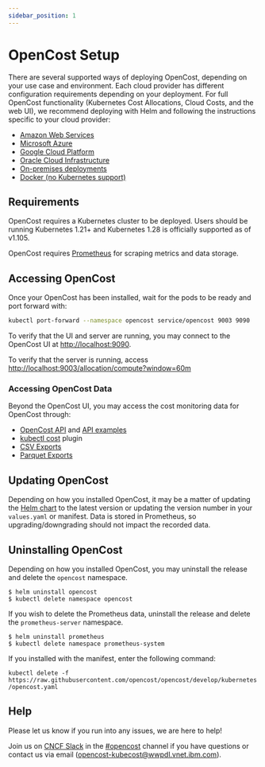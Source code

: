 ```yaml
---
sidebar_position: 1
---
```

# OpenCost Setup

There are several supported ways of deploying OpenCost, depending on your use case and environment. Each cloud provider has different configuration requirements depending on your deployment. For full OpenCost functionality (Kubernetes Cost Allocations, Cloud Costs, and the web UI), we recommend deploying with Helm and following the instructions specific to your cloud provider:
* [Amazon Web Services](/configuration/aws)
* [Microsoft Azure](/configuration/azure)
* [Google Cloud Platform](/configuration/gcp)
* [Oracle Cloud Infrastructure](/configuration/oracle)
* [On-premises deployments](/configuration/on-prem)
* [Docker (no Kubernetes support)](/installation/docker)

## Requirements

OpenCost requires a Kubernetes cluster to be deployed. Users should be running Kubernetes 1.21+ and Kubernetes 1.28 is officially supported as of v1.105.

OpenCost requires [Prometheus](prometheus) for scraping metrics and data storage.

## Accessing OpenCost

Once your OpenCost has been installed, wait for the pods to be ready and port forward with:

```sh
kubectl port-forward --namespace opencost service/opencost 9003 9090
```

To verify that the UI and server are running, you may connect to the OpenCost UI at [http://localhost:9090](http://localhost:9090).

To verify that the server is running, access [http://localhost:9003/allocation/compute?window=60m](http://localhost:9003/allocation/compute?window=60m)

### Accessing OpenCost Data

Beyond the OpenCost UI, you may access the cost monitoring data for OpenCost through:
* [OpenCost API](/integrations/api) and [API examples](/integrations/api-examples)
* [kubectl cost](/integrations/kubectl-cost) plugin
* [CSV Exports](/integrations/csv-export)
* [Parquet Exports](/integrations/parquet-export)

## Updating OpenCost

Depending on how you installed OpenCost, it may be a matter of updating the [Helm chart](helm) to the latest version or updating the version number in your `values.yaml` or manifest. Data is stored in Prometheus, so upgrading/downgrading should not impact the recorded data.

## Uninstalling OpenCost

Depending on how you installed OpenCost, you may uninstall the release and delete the `opencost` namespace.
```
$ helm uninstall opencost
$ kubectl delete namespace opencost
```
If you wish to delete the Prometheus data, uninstall the release and delete the `prometheus-server` namespace.
```
$ helm uninstall prometheus
$ kubectl delete namespace prometheus-system
```

If you installed with the manifest, enter the following command:

`kubectl delete -f https://raw.githubusercontent.com/opencost/opencost/develop/kubernetes/opencost.yaml`

## Help

Please let us know if you run into any issues, we are here to help!

Join us on [CNCF Slack](https://slack.cncf.io/) in the [#opencost](https://cloud-native.slack.com/archives/C03D56FPD4G) channel if you have questions or contact us via email (opencost-kubecost@wwpdl.vnet.ibm.com).
